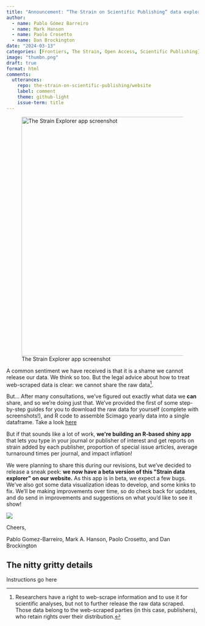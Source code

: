 ```yaml
---
title: "Announcement: “The Strain on Scientific Publishing” data explorer!"
author:
  - name: Pablo Gómez Barreiro
  - name: Mark Hanson
  - name: Paolo Crosetto
  - name: Dan Brockington
date: "2024-03-13"
categories: [Frontiers, The Strain, Open Access, Scientific Publishing]
image: "thumbn.png"
draft: true
format: html
comments:
  utterances: 
    repo: the-strain-on-scientific-publishing/website
    label: comment
    theme: github-light
    issue-term: title
---
```


![The Strain Explorer app screenshot](thumbn.png){fig-align="center" width="627"}

A common sentiment we have received is that it is a shame we cannot release our data. We think so too. But the legal advice about how to treat web-scraped data is clear: we cannot share the raw data[^1].

But... After many consultations, we've figured out exactly what data we **can** share, and so we're doing just that. We've provided the first of some step-by-step guides for you to download the raw data for yourself (complete with screenshots!), and R code to assemble Scimago yearly data into a single dataframe. Take a look [here](#callout-1)

But if that sounds like a lot of work, **we\'re building an R-based shiny app** that lets you type in your journal or publisher of interest and get reports on strain added by each publisher, proportion of special issue articles, average turnaround times per journal, and impact inflation!

We were planning to share this during our revisions, but we've decided to release a sneak peek: **we now have a beta version of this \"Strain data explorer\" on our website.** As this app is in beta, we expect a few bugs. We've also got some data visualization ideas to develop, and some kinks to fix. We'll be making improvements over time, so do check back for updates, and do send in improvements and suggestions on what you'd like to see it show!

::: column-margin
![](strain_explorer.PNG)
:::

Cheers,


Pablo Gomez-Barreiro, Mark A. Hanson, Paolo Crosetto, and Dan Brockington

[^1]: Researchers have a right to web-scrape information and to use it for scientific analyses, but not to further release the raw data scraped. Those data belong to the web-scraped parties (in this case, publishers), who retain rights over their distribution.


::: {#callout-1 .callout-tip}
## The nitty gritty details {#callout-1}
Instructions go here
:::